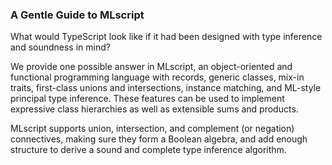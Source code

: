 ### A Gentle Guide to MLscript

What would TypeScript look like if it had been designed with type inference and soundness in mind?

We provide one possible answer in MLscript, an object-oriented and functional programming language with records, generic classes, mix-in traits, first-class unions and intersections, instance matching, and ML-style principal type inference. These features can be used to implement expressive class hierarchies as well as extensible sums and products.

MLscript supports union, intersection, and complement (or negation) connectives, making sure they form a Boolean algebra, and add enough structure to derive a sound and complete type inference algorithm.
